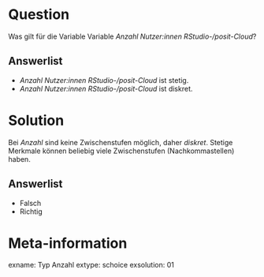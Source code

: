 Question
========

Was gilt für die Variable Variable *Anzahl Nutzer:innen RStudio-/posit-Cloud*?

Answerlist
----------
* *Anzahl Nutzer:innen RStudio-/posit-Cloud* ist stetig.
* *Anzahl Nutzer:innen RStudio-/posit-Cloud* ist diskret.


Solution
========

Bei *Anzahl* sind keine Zwischenstufen möglich, daher *diskret*.
Stetige Merkmale können beliebig viele Zwischenstufen (Nachkommastellen) haben.

Answerlist
----------
* Falsch
* Richtig



Meta-information
================
exname: Typ Anzahl
extype: schoice
exsolution: 01